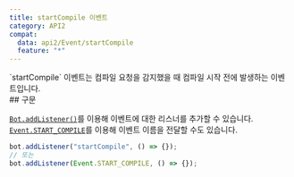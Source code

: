 ```yaml
---
title: startCompile 이벤트
category: API2
compat:
  data: api2/Event/startCompile
  feature: "*"
---
```


<Section>
  `startCompile` 이벤트는 컴파일 요청을 감지했을 때 컴파일 시작 전에 발생하는 이벤트입니다.
</Section>
<Section>
  ## 구문

  [`Bot.addListener()`](/api2/Bot/addListener)를 이용해 이벤트에 대한 리스너를 추가할 수 있습니다.
  [`Event.START_COMPILE`](/api2/Event/START_COMPILE)를 이용해 이벤트 이름을 전달할 수도 있습니다.
  ~~~js
  bot.addListener("startCompile", () => {});
  // 또는
  bot.addListener(Event.START_COMPILE, () => {});
  ~~~
</Section>